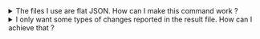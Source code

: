 <details>
<summary>The files I use are flat JSON. How can I make this command work ?</summary>

Simply set option `keySeparator` to `false` in your `settings.json` or `settings.js`, such as :
```json title="settings.json"
{
  "keySeparator": false
}
```

</details>

<details>
<summary>I only want some types of changes reported in the result file. How can I achieve that ?</summary>

Simply set the `operations` option in your `settings.json` or `settings.js` to your liking :

:::tip

Current operations are :

| Operation | Description                                                   |
|-----------|---------------------------------------------------------------|
| PUT       | When key exists in both file1 & files2 but value was replaced |
| ADD       | When key exists in file2 but not in file1                     |
| DEL       | When key exists in file1 but not in file2                     |

:::

```json title="settings.json"
{
  "operations": ["PUT"]
}
```

</details>
